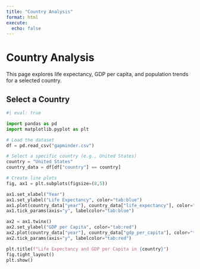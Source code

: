 ```yaml
---
title: "Country Analysis"
format: html
execute:
  echo: false
---
```


# Country Analysis

This page explores life expectancy, GDP per capita, and population trends for a selected country.

## Select a Country
```python
#| eval: true

import pandas as pd
import matplotlib.pyplot as plt

# Load the dataset
df = pd.read_csv("gapminder.csv")

# Select a specific country (e.g., United States)
country = "United States"
country_data = df[df["country"] == country]

# Create line plots
fig, ax1 = plt.subplots(figsize=(8,5))

ax1.set_xlabel("Year")
ax1.set_ylabel("Life Expectancy", color="tab:blue")
ax1.plot(country_data["year"], country_data["life_expectancy"], color="tab:blue", label="Life Expectancy")
ax1.tick_params(axis="y", labelcolor="tab:blue")

ax2 = ax1.twinx()
ax2.set_ylabel("GDP per Capita", color="tab:red")
ax2.plot(country_data["year"], country_data["gdp_per_capita"], color="tab:red", linestyle="dashed", label="GDP per Capita")
ax2.tick_params(axis="y", labelcolor="tab:red")

plt.title(f"Life Expectancy and GDP per Capita in {country}")
fig.tight_layout()
plt.show()
```
